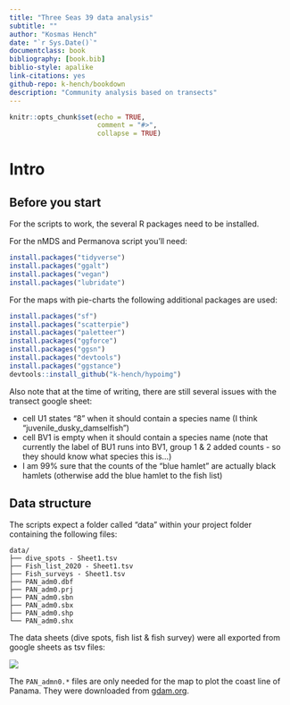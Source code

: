 ```yaml
---
title: "Three Seas 39 data analysis"
subtitle: ""
author: "Kosmas Hench"
date: "`r Sys.Date()`"
documentclass: book
bibliography: [book.bib]
biblio-style: apalike
link-citations: yes
github-repo: k-hench/bookdown
description: "Community analysis based on transects"
---
```


```r
knitr::opts_chunk$set(echo = TRUE,
                      comment = "#>",
                      collapse = TRUE)
```

# Intro

## Before you start

For the scripts to work, the several R packages need to be installed.

For the nMDS and Permanova script you'll need:

```r
install.packages("tidyverse")
install.packages("ggalt")
install.packages("vegan")
install.packages("lubridate")
```

For the maps with pie-charts the following additional packages are used:

```r
install.packages("sf")
install.packages("scatterpie")
install.packages("paletteer")
install.packages("ggforce")
install.packages("ggsn")
install.packages("devtools")
install.packages("ggstance")
devtools::install_github("k-hench/hypoimg")

```

Also note that at the time of writing, there are still several issues with the transect google sheet:

- cell U1 states "8" when it should contain a species name (I think "juvenile_dusky_damselfish")
- cell BV1 is empty when it should contain a species name (note that currently the label of BU1 runs into BV1, group 1 & 2 added counts - so they should know what species this is...)
- I am 99% sure that the counts of the "blue hamlet" are actually black hamlets (otherwise add the blue hamlet to the fish list)

## Data structure

The scripts expect a folder called "data" within your project folder containing the following files:

```
data/
├── dive_spots - Sheet1.tsv
├── Fish_list_2020 - Sheet1.tsv
├── Fish_surveys - Sheet1.tsv
├── PAN_adm0.dbf
├── PAN_adm0.prj
├── PAN_adm0.sbn
├── PAN_adm0.sbx
├── PAN_adm0.shp
└── PAN_adm0.shx 
```

The data sheets (dive spots, fish list & fish survey) were all exported from google sheets as tsv files:

![](img/export_data.png)

The `PAN_admn0.*` files are only needed for the map to plot the coast line of Panama.
They were downloaded from [gdam.org](https://www.gadm.org/download_country_v3.html).
